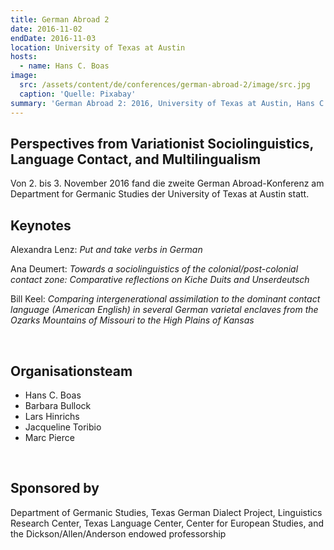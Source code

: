 ```yaml
---
title: German Abroad 2
date: 2016-11-02
endDate: 2016-11-03
location: University of Texas at Austin
hosts:
  - name: Hans C. Boas
image:
  src: /assets/content/de/conferences/german-abroad-2/image/src.jpg
  caption: 'Quelle: Pixabay'
summary: 'German Abroad 2: 2016, University of Texas at Austin, Hans C. Boas'
---
```

## Perspectives from Variationist Sociolinguistics, Language Contact, and Multilingualism

Von 2. bis 3. November 2016 fand die zweite German Abroad-Konferenz am Department for Germanic Studies der University of Texas at Austin statt.

## Keynotes

Alexandra Lenz: *Put and take verbs in German*

Ana Deumert: *Towards a sociolinguistics of the colonial/post-colonial contact zone: Comparative reflections on Kiche Duits and Unserdeutsch*

Bill Keel: *Comparing intergenerational assimilation to the dominant contact language (American English) in several German varietal enclaves from the Ozarks Mountains of Missouri to the High Plains of Kansas*

 

## Organisationsteam

* Hans C. Boas
* Barbara Bullock
* Lars Hinrichs
* Jacqueline Toribio
* Marc Pierce

 

## Sponsored by

Department of Germanic Studies, Texas German Dialect Project, Linguistics Research Center, Texas Language Center, Center for European Studies, and the Dickson/Allen/Anderson endowed professorship
